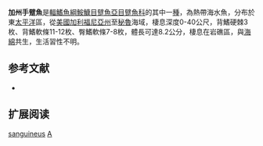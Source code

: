 {{Speciesbox
| name = 加州手躄魚
| image = 
| image_width = 250px
| status = LC
| status_system = IUCN3.1
| genus = Antennatus
| species = sanguineus
| authority = [[Gill|Gill]], 1863
| synonyms = *''Antennarius sanguineus, Gill, 1863''
}}

'''加州手躄魚'''是[[輻鰭魚綱|輻鰭魚綱]][[鮟鱇目|鮟鱇目]][[躄魚亞目|躄魚亞目]][[躄魚科|躄魚科]]的其中一[[種|種]]，為熱帶海水魚，分布於東[[太平洋|太平洋]]區，從[[美國|美國]][[加利福尼亞州|加利福尼亞州]]至[[秘魯|秘魯]]海域，棲息深度0-40公尺，背鰭硬棘3枚、背鰭軟條11-12枚、臀鰭軟條7-8枚，體長可達8.2公分，棲息在岩礁區，與[[海綿|海綿]]共生，生活習性不明。

== 参考文献 ==
{{refbegin}}
*{{FishBase_species|genus=Antennatus|species=sanguineus|year=2014|month=2}}
{{refend}}

== 扩展阅读 ==
{{refbegin}}
{{wikispecies-inline|Antennatus sanguineus|加州手躄魚}}
{{refend}}
{{Taxonbar|from=Q2739904}}

[[Category:手躄魚屬|sanguineus]]
[[Category:1863年描述的鱼类|A]]

{{魚類小作品}}